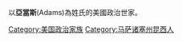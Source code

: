 {{Catnav|頁面分類|人物|各國人物|美国人|美国家族}}
{{Catnav|頁面分類|人物|各職業人物|政治人物}}
{{Catnav|頁面分類|...|家世與傳承|家族|美国家族}}

以'''亞當斯'''(Adams)為姓氏的美國政治世家。

[[Category:美国政治家族|Category:美国政治家族]]
[[Category:马萨诸塞州昆西人|Category:马萨诸塞州昆西人]]